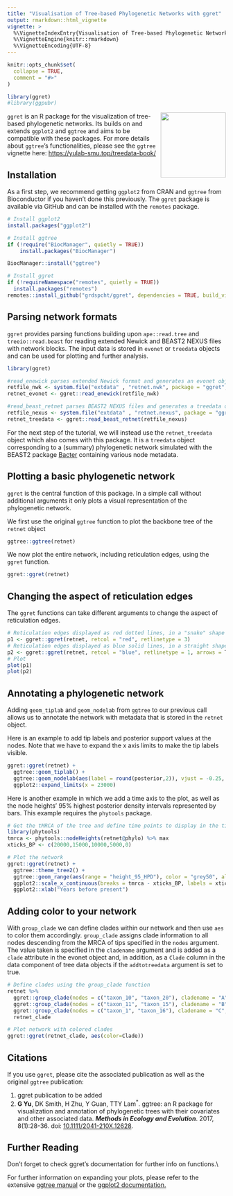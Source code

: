 ```yaml
---
title: "Visualisation of Tree-based Phylogenetic Networks with ggret"
output: rmarkdown::html_vignette
vignette: >
  %\VignetteIndexEntry{Visualisation of Tree-based Phylogenetic Networks with ggret}
  %\VignetteEngine{knitr::rmarkdown}
  %\VignetteEncoding{UTF-8}
---
```


```r
knitr::opts_chunk$set(
  collapse = TRUE,
  comment = "#>"
)
```

```r
library(ggret)
#library(ggpubr)
```

<style>
    pre {
        border: 0;
    }
</style>

<img style="float: right;" src="../man/figures/ggret_logo.png" width="150px">

`ggret` is an R package for the visualization of tree-based phylogenetic networks.  Its builds on and extends `ggplot2` and `ggtree` and aims to be compatible with these packages. For more details about `ggtree`'s functionalities, please see the `ggtree` vignette here: <https://yulab-smu.top/treedata-book/>

## Installation

As a first step, we recommend getting `ggplot2` from CRAN and `ggtree` from Bioconductor if you haven't done this previously. The `ggret` package is available via GitHub and can be installed with the `remotes` package.

```r
# Install ggplot2
install.packages("ggplot2")

# Install ggtree
if (!require("BiocManager", quietly = TRUE))
    install.packages("BiocManager")

BiocManager::install("ggtree")

# Install ggret
if (!requireNamespace("remotes", quietly = TRUE))
  install.packages("remotes")
remotes::install_github("grdspcht/ggret", dependencies = TRUE, build_vignettes = TRUE)
```

## Parsing network formats

`ggret` provides parsing functions building upon `ape::read.tree` and `treeio::read.beast` for reading extended Newick and BEAST2 NEXUS files with network blocks. The input data is stored in `evonet` or `treedata` objects and can be used for plotting and further analysis.

```r
library(ggret)

#read_enewick parses extended Newick format and generates an evonet object. 
retfile_nwk <- system.file("extdata" , "retnet.nwk", package = "ggret", mustWork = TRUE)
retnet_evonet <- ggret::read_enewick(retfile_nwk)

#read_beast_retnet parses BEAST2 NEXUS files and generates a treedata object.
retfile_nexus <- system.file("extdata" , "retnet.nexus", package = "ggret", mustWork = TRUE)
retnet_treedata <- ggret::read_beast_retnet(retfile_nexus)
```

For the next step of the tutorial, we will instead use the `retnet_treedata` object which also comes with this package. It is a `treedata` object corresponding to a (summary) phylogenetic network simulated with the BEAST2 package [Bacter](https://github.com/tgvaughan/bacter) containing various node metadata.

## Plotting a basic phylogenetic network

`ggret` is the central function of this package. In a simple call without additional arguments it only plots a visual representation of the phylogenetic network.

We first use the original `ggtree` function to plot the backbone tree of the `retnet` object

```r
ggtree::ggtree(retnet)
```

We now plot the entire network, including reticulation edges, using the `ggret` function.

```r
ggret::ggret(retnet)
```

## Changing the aspect of reticulation edges

The `ggret` functions can take different arguments to change the aspect of reticulation edges.

```r
# Reticulation edges displayed as red dotted lines, in a "snake" shape
p1 <- ggret::ggret(retnet, retcol = "red", retlinetype = 3)
# Reticulation edges displayed as blue solid lines, in a straight shape and with arrow heads
p2 <- ggret::ggret(retnet, retcol = "blue", retlinetype = 1, arrows = T, rettype = "straight")
# Plot
plot(p1)
plot(p2)
```

<!-- ## Rotating nodes to improve visualization

We can rotate some of the nodes to avoid crossing of reticulation edges and improve visualization using the `ggtree` `rotate` function. Note that one can initially visualize node indices using `ggret(retnet) + geom_nodelab(aes(label=node))` to make this easier.

```r
library(ape)
#create initial plot
#p <- ggret::ggret(retnet)
#rotate nodes to facilitate visualization
#ape::rotate(p,node=31) %>%
#  ape::rotate(node=30) %>%
#  ape::rotate(node=26) %>%
#  ape::rotate(node=37) ->
#  p
#plot
#p
```

-->

## Annotating a phylogenetic network

Adding `geom_tiplab` and `geom_nodelab` from `ggtree` to our previous call allows us to annotate the network with metadata that is stored in the `retnet` object.

Here is an example to add tip labels and posterior support values at the nodes. Note that we have to expand the x axis limits to make the tip labels visible.

```r
ggret::ggret(retnet) + 
  ggtree::geom_tiplab() +
  ggtree::geom_nodelab(aes(label = round(posterior,2)), vjust = -0.25, hjust = 1.2, size = 3) +
  ggplot2::expand_limits(x = 23000)
```

Here is another example in which we add a time axis to the plot, as well as the node heights' 95% highest posterior density intervals represented by bars. This example requires the `phytools` package. 

```r
# Get the tMRCA of the tree and define time points to display in the time axis in years BP
library(phytools)
tmrca <- phytools::nodeHeights(retnet@phylo) %>% max
xticks_BP <- c(20000,15000,10000,5000,0)

# Plot the network
ggret::ggret(retnet) +
  ggtree::theme_tree2() +
  ggtree::geom_range(aes(range = "height_95_HPD"), color = "grey50", alpha = .6, size = 1.5) +
  ggplot2::scale_x_continuous(breaks = tmrca - xticks_BP, labels = xticks_BP) +
  ggplot2::xlab("Years before present")
```

## Adding color to your network

With `group_clade` we can define clades within our network and then use `aes` to color them accordingly. `group_clade` assigns clade information to all nodes descending from the MRCA of tips specified in the `nodes` argument. The value taken is specified in the `cladename` argument and is added as a `clade` attribute in the evonet object and, in addition, as a `Clade` column in the data component of tree data objects if the `addtotreedata` argument is set to true. 

```r
# Define clades using the group_clade function
retnet %>%
  ggret::group_clade(nodes = c("taxon_10", "taxon_20"), cladename = "A", addtotreedata = T) %>%
  ggret::group_clade(nodes = c("taxon_11", "taxon_15"), cladename = "B", addtotreedata = T) %>%
  ggret::group_clade(nodes = c("taxon_1", "taxon_16"), cladename = "C", addtotreedata = T) ->
  retnet_clade

# Plot network with colored clades
ggret::ggret(retnet_clade, aes(color=Clade))
```

## Citations

If you use `ggret`, please cite the associated publication as well as the original `ggtree` publication:

1. ggret publication to be added
2. __G Yu__, DK Smith, H Zhu, Y Guan, TTY Lam^\*^. ggtree: an R package for
visualization and annotation of phylogenetic trees with their covariates and
other associated data. __*Methods in Ecology and Evolution*__. 2017, 8(1):28-36.
doi: [10.1111/2041-210X.12628](https://doi.org/10.1111/2041-210X.12628).


## Further Reading

Don't forget to check ggret's documentation for further info on functions.\\

For further information on expanding your plots, please refer to the extensive [ggtree manual](https://yulab-smu.top/treedata-book/index.html) or the [ggplot2 documentation.](https://ggplot2.tidyverse.org/reference/)  
